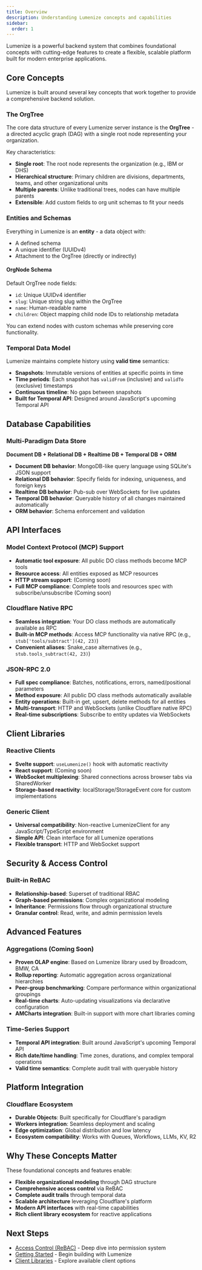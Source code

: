 ```yaml
---
title: Overview
description: Understanding Lumenize concepts and capabilities
sidebar:
  order: 1
---
```


Lumenize is a powerful backend system that combines foundational concepts with cutting-edge features to create a flexible, scalable platform built for modern enterprise applications.

## Core Concepts

Lumenize is built around several key concepts that work together to provide a comprehensive backend solution.

### The OrgTree

The core data structure of every Lumenize server instance is the **OrgTree** - a directed acyclic graph (DAG) with a single root node representing your organization.

Key characteristics:
- **Single root**: The root node represents the organization (e.g., IBM or DHS)
- **Hierarchical structure**: Primary children are divisions, departments, teams, and other organizational units
- **Multiple parents**: Unlike traditional trees, nodes can have multiple parents
- **Extensible**: Add custom fields to org unit schemas to fit your needs

### Entities and Schemas

Everything in Lumenize is an **entity** - a data object with:
- A defined schema
- A unique identifier (UUIDv4)
- Attachment to the OrgTree (directly or indirectly)

#### OrgNode Schema

Default OrgTree node fields:
- `id`: Unique UUIDv4 identifier
- `slug`: Unique string slug within the OrgTree
- `name`: Human-readable name
- `children`: Object mapping child node IDs to relationship metadata

You can extend nodes with custom schemas while preserving core functionality.

### Temporal Data Model

Lumenize maintains complete history using **valid time** semantics:

- **Snapshots**: Immutable versions of entities at specific points in time
- **Time periods**: Each snapshot has `validFrom` (inclusive) and `validTo` (exclusive) timestamps
- **Continuous timeline**: No gaps between snapshots
- **Built for Temporal API**: Designed around JavaScript's upcoming Temporal API

## Database Capabilities

### Multi-Paradigm Data Store

**Document DB + Relational DB + Realtime DB + Temporal DB + ORM**

- **Document DB behavior**: MongoDB-like query language using SQLite's JSON support
- **Relational DB behavior**: Specify fields for indexing, uniqueness, and foreign keys  
- **Realtime DB behavior**: Pub-sub over WebSockets for live updates
- **Temporal DB behavior**: Queryable history of all changes maintained automatically
- **ORM behavior**: Schema enforcement and validation

## API Interfaces

### Model Context Protocol (MCP) Support

- **Automatic tool exposure**: All public DO class methods become MCP tools
- **Resource access**: All entities exposed as MCP resources
- **HTTP stream support**: (Coming soon)
- **Full MCP compliance**: Complete tools and resources spec with subscribe/unsubscribe (Coming soon)

### Cloudflare Native RPC

- **Seamless integration**: Your DO class methods are automatically available as RPC
- **Built-in MCP methods**: Access MCP functionality via native RPC (e.g., `stub['tools/subtract'](42, 23)`)
- **Convenient aliases**: Snake_case alternatives (e.g., `stub.tools_subtract(42, 23)`)

### JSON-RPC 2.0

- **Full spec compliance**: Batches, notifications, errors, named/positional parameters
- **Method exposure**: All public DO class methods automatically available
- **Entity operations**: Built-in get, upsert, delete methods for all entities
- **Multi-transport**: HTTP and WebSockets (unlike Cloudflare native RPC)
- **Real-time subscriptions**: Subscribe to entity updates via WebSockets

## Client Libraries

### Reactive Clients

- **Svelte support**: `useLumenize()` hook with automatic reactivity
- **React support**: (Coming soon)
- **WebSocket multiplexing**: Shared connections across browser tabs via SharedWorker
- **Storage-based reactivity**: localStorage/StorageEvent core for custom implementations

### Generic Client

- **Universal compatibility**: Non-reactive LumenizeClient for any JavaScript/TypeScript environment
- **Simple API**: Clean interface for all Lumenize operations
- **Flexible transport**: HTTP and WebSocket support

## Security & Access Control

### Built-in ReBAC

- **Relationship-based**: Superset of traditional RBAC
- **Graph-based permissions**: Complex organizational modeling
- **Inheritance**: Permissions flow through organizational structure
- **Granular control**: Read, write, and admin permission levels

## Advanced Features

### Aggregations (Coming Soon)

- **Proven OLAP engine**: Based on Lumenize library used by Broadcom, BMW, CA
- **Rollup reporting**: Automatic aggregation across organizational hierarchies  
- **Peer-group benchmarking**: Compare performance within organizational groupings
- **Real-time charts**: Auto-updating visualizations via declarative configuration
- **AMCharts integration**: Built-in support with more chart libraries coming

### Time-Series Support

- **Temporal API integration**: Built around JavaScript's upcoming Temporal API
- **Rich date/time handling**: Time zones, durations, and complex temporal operations
- **Valid time semantics**: Complete audit trail with queryable history

## Platform Integration

### Cloudflare Ecosystem

- **Durable Objects**: Built specifically for Cloudflare's paradigm
- **Workers integration**: Seamless deployment and scaling
- **Edge optimization**: Global distribution and low latency
- **Ecosystem compatibility**: Works with Queues, Workflows, LLMs, KV, R2

## Why These Concepts Matter

These foundational concepts and features enable:
- **Flexible organizational modeling** through DAG structure
- **Comprehensive access control** via ReBAC
- **Complete audit trails** through temporal data
- **Scalable architecture** leveraging Cloudflare's platform
- **Modern API interfaces** with real-time capabilities
- **Rich client library ecosystem** for reactive applications

## Next Steps

- [Access Control (ReBAC)](/docs/concepts/rebac) - Deep dive into permission system
- [Getting Started](/docs/getting-started/) - Begin building with Lumenize
- [Client Libraries](/docs/client-libraries/) - Explore available client options
